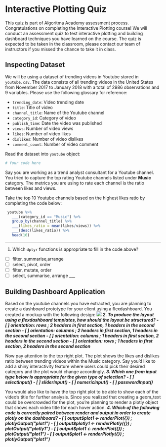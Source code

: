 # Interactive Plotting Quiz
This quiz is part of Algoritma Academy assessment process. Congratulations on completing the Interactive Plotting course! We will conduct an assessment quiz to test interactive plotting and building dashboard techniques you have learned on the course. The quiz is expected to be taken in the classroom, please contact our team of instructors if you missed the chance to take it in class.

## Inspecting Dataset
 
We will be using a dataset of trending videos in Youtube stored in `youtube.csv`. The data consists of all trending videos in the United States from November 2017 to January 2018 with a total of 2986 observations and 9 variables. Please use the following glossary for reference:

 * `trending_date`: Video trending date
 * `title`: Title of video
 * `channel_title`: Name of the Youtube channel
 * `category_id`: Category of video
 * `publish_time`: Date the video was published
 * `views`: Number of video views
 * `likes`: Number of video likes
 * `dislikes`: Number of video dislikes
 * `comment_count`: Number of video comment

Read the dataset into `youtube` object:

```r
# Your code here
```
Say you are working as a trend analyst consultant for a Youtube channel. You tried to capture the top rating Youtube channels listed under **Music** category. The metrics you are using to rate each channel is the ratio between likes and views.

Take the top 10 Youtube channels based on the highest likes ratio by completing the code below:

```r
 youtube %>% 
   ___(category_id == "Music") %>% 
   group_by(channel_title) %>% 
   ___(likes_ratio = mean(likes/views)) %>% 
   ___(desc(likes_ratio)) %>% 
   head(10)
```
___

1. Which `dplyr` functions is appropriate to fill in the code above?
  - [ ] filter, summarise,arrange
  - [ ] select, pivot, order
  - [ ] filter, mutate, order
  - [ ] select, summarise, arrange
___

## Building Dashboard Application

Based on the youtube channels you have extracted, you are planning to create a dashboard prototype for your client using a flexdashboard. You created a mockup with the following design:
 ![](assets/mockup.png)
___
2. To produce the layout using a flexdashboard templates, how should the layout be structured?
  - [ ] orientation: rows ; 2 headers in first section, 1 headers in the second section
  - [ ] orientation: columns ; 2 headers in first section, 1 headers in the second section
  - [ ] orientation: columns ; 1 headers in first section, 2 headers in the second section
  - [ ] orientation: rows ; 1 headers in first section, 2 headers in the second section
___

Now pay attention to the top right plot. The plot shows the likes and dislikes ratio between trending videos within the Music category. Say you'd like to add a shiny interactivity feature where users could pick their desired category and the plot would change accordingly.
___
3. Which one from input type below is appropriate for the given type of selection?
  - [ ] selectInput()
  - [ ] sliderInput()
  - [ ] numericInput()
  - [ ] passwordInput()
___
  
You would also like to have the top right plot to be able to show each of the video's title for further analysis. Since you realized that creating a geom_text could be overcrowded for the plot, you're planning to render a plotly object that shows each video title for each hover action.
___
4. Which of the following code is correctly paired between render and output in order to create plotly on the dashboard?
  - [ ] output$plot1 <- renderPlot({}) ; plotlyOutput("plot1")
  - [ ] output$plotly1 <- renderPlotly({}) ; plotOutput("plotly1")
  - [ ] output$plot1 <- renderPlot({}) ; plotOutput("plot1")
  - [ ] output$plot1 <- renderPlotly({}) ; plotlyOutput("plot1")
 ___
